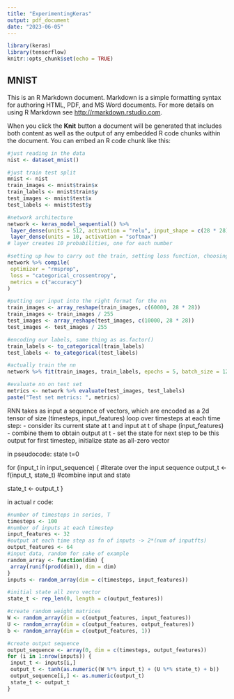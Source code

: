 ---
title: "ExperimentingKeras"
output: pdf_document
date: "2023-06-05"
---

```{r setup, include=FALSE}
library(keras)
library(tensorflow)
knitr::opts_chunk$set(echo = TRUE)
```

## MNIST

This is an R Markdown document. Markdown is a simple formatting syntax for authoring HTML, PDF, and MS Word documents. For more details on using R Markdown see <http://rmarkdown.rstudio.com>.

When you click the **Knit** button a document will be generated that includes both content as well as the output of any embedded R code chunks within the document. You can embed an R code chunk like this:

```{r cars}
#just reading in the data
nist <- dataset_mnist()
```

```{r ade}
#just train test split
mnist <- nist
train_images <- mnist$train$x
train_labels <- mnist$train$y
test_images <- mnist$test$x
test_labels <- mnist$test$y
```

```{r next}
#network architecture
network <- keras_model_sequential() %>%
 layer_dense(units = 512, activation = "relu", input_shape = c(28 * 28)) %>% #type of layer is dense, activation fn is relu
 layer_dense(units = 10, activation = "softmax")
# layer creates 10 probabilities, one for each number

#setting up how to carry out the train, setting loss function, choosing metric
network %>% compile(
 optimizer = "rmsprop",
 loss = "categorical_crossentropy",
 metrics = c("accuracy")
)

#putting our input into the right format for the nn
train_images <- array_reshape(train_images, c(60000, 28 * 28))
train_images <- train_images / 255
test_images <- array_reshape(test_images, c(10000, 28 * 28))
test_images <- test_images / 255

#encoding our labels, same thing as as.factor()
train_labels <- to_categorical(train_labels)
test_labels <- to_categorical(test_labels)
```

```{r train}
#actually train the nn
network %>% fit(train_images, train_labels, epochs = 5, batch_size = 128)

#evaluate nn on test set
metrics <- network %>% evaluate(test_images, test_labels)
paste("Test set metrics: ", metrics)
```
RNN takes as input a sequence of vectors, which are encoded as a 2d tensor of size (timesteps, input_features)
loop over timesteps
at each time step:
 - consider its current state at t and input at t of shape (input_features)
 - combine them to obtain output at t
 - set the state for next step to be this output
for first timestep, initialize state as all-zero vector

in pseudocode:
state t=0

for (input_t in input_sequence) { #iterate over the input sequence
  output_t <- f(input_t, state_t) #combine input and state
  
  state_t <- output_t
}

in actual r code:
```{r fake}
#number of timesteps in series, T
timesteps <- 100
#number of inputs at each timestep
input_features <- 32
#output at each time step as fn of inputs -> 2*(num of inputfts)
output_features <- 64
#input data, random for sake of example
random_array <- function(dim) {
 array(runif(prod(dim)), dim = dim)
}
inputs <- random_array(dim = c(timesteps, input_features))

#initial state all zero vector
state_t <- rep_len(0, length = c(output_features))

#create random weight matrices
W <- random_array(dim = c(output_features, input_features))
U <- random_array(dim = c(output_features, output_features))
b <- random_array(dim = c(output_features, 1))

#create output sequence
output_sequence <- array(0, dim = c(timesteps, output_features))
for (i in 1:nrow(inputs)) {
 input_t <- inputs[i,]
 output_t <- tanh(as.numeric((W %*% input_t) + (U %*% state_t) + b))
 output_sequence[i,] <- as.numeric(output_t)
 state_t <- output_t
}
```
